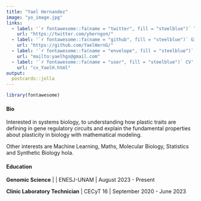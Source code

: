 ```yaml
---
title: "Yael Hernandez"
image: "yo_image.jpg"
links:
  - label: '`r fontawesome::fa(name = "twitter", fill = "steelblue")` Twitter'
    url: "https://twitter.com/yherngon/"
  - label: '`r fontawesome::fa(name = "github", fill = "steelblue")` Github'
    url: "https://github.com/YaelHernG/"
  - label: '`r fontawesome::fa(name = "envelope", fill = "steelblue")` Mail'
    url: "mailto:yaelhgs@gmail.com"
  - label: '`r fontawesome::fa(name = "user", fill = "steelblue")` CV'
    url: "cv_YaelH.html"
output:
  postcards::jolla
---
```


```r
library(fontawesome)
```

#### **Bio**

Interested in systems biology, to understanding how plastic traits are defining in gene regulatory circuits and explain the fundamental properties about plasticity in biology with mathematical modeling.

Other interests are Machine Learning, Maths, Molecular Biology, Statistics and Synthetic Biology hola.

#### **Education**

**Genomic Science** \| \| ENESJ-UNAM \| August 2023 - Present

**Clinic Laboratory Technician** \| CECyT 16 \| September 2020 - June 2023
